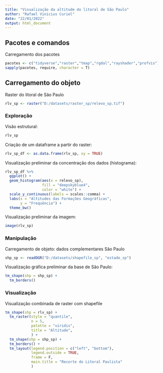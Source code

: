 ```yaml
---
title: "Visualização da altitude do litoral de São Paulo"
author: "Rafael Vinicius Curiel"
date: "22/01/2022"
output: html_document
---
```


## Pacotes e comandos

Carregamento dos pacotes  
```r
pacotes <- c("tidyverse","raster","tmap","rgdal","rayshader","profvis")
sapply(pacotes, require, character = T) 
```



## Carregamento do objeto

Raster do litoral de São Paulo
```r
rlv_sp <- raster("D:/datasets/raster_sp/relevo_sp.tif")
```



### Exploração

Visão estrutural:
```r
rlv_sp
```


Criação de um dataframe a partir do raster:
```r
rlv_sp_df <- as.data.frame(rlv_sp, xy = TRUE)
```


Visualização preliminar da concentração dos dados (histograma):
```r
rlv_sp_df %>% 
  ggplot() +
  geom_histogram(aes(x = relevo_sp),
                 fill = "deepskyblue4",
                 color = "white") +
  scale_y_continuous(labels = scales::comma) +
  labs(x = "Altitudes das Formações Geográficas",
       y = "Frequência") +
  theme_bw()
```


Visualização preliminar da imagem:
```r
image(rlv_sp)
```


### Manipulação

Carregamento de objeto: dados complementares São Paulo
```r
shp_sp <- readOGR("D:/datasets/shapefile_sp", "estado_sp")
```


Visualização gráfica preliminar da base de São Paulo:
```r
tm_shape(shp = shp_sp) + 
  tm_borders()
```



### Visualização

Visualização combinada de raster com shapefile
```r
tm_shape(shp = rlv_sp) + 
  tm_raster(style = "quantile", 
            n = 5,
            palette = "viridis",
            title = "Altitude",
            ) +
  tm_shape(shp = shp_sp) + 
  tm_borders() + 
  tm_layout(legend.position = c("left", "bottom"), 
            legend.outside = TRUE,
            frame = F,
            main.title = "Recorte do Litoral Paulista"
            )
```
